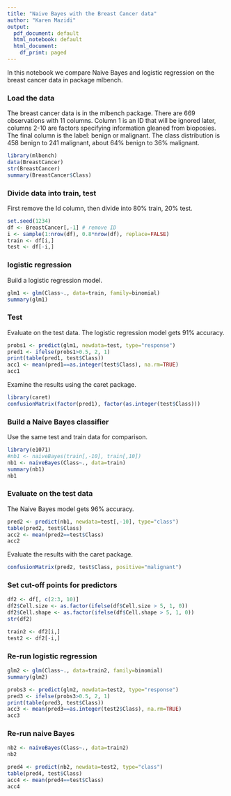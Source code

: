 ```yaml
---
title: "Naive Bayes with the Breast Cancer data"
author: "Karen Mazidi"
output:
  pdf_document: default
  html_notebook: default
  html_document:
    df_print: paged
---
```


In this notebook we compare Naive Bayes and logistic regression on the breast cancer data in package mlbench.

### Load the data

The breast cancer data is in the mlbench package. There are 669 observations with 11 columns. Column 1 is an ID that will be ignored later, columns 2-10 are factors specifying information gleaned from bioposies. The final column is the label: benign or malignant. The class distribution is 458 benign to 241 malignant, about 64% benign to 36% malignant. 

```r
library(mlbench)
data(BreastCancer)
str(BreastCancer)
summary(BreastCancer$Class)
```


### Divide data into train, test

First remove the Id column, then divide into 80% train, 20% test. 

```r
set.seed(1234)
df <- BreastCancer[,-1] # remove ID
i <- sample(1:nrow(df), 0.8*nrow(df), replace=FALSE)
train <- df[i,]
test <- df[-i,]
```

### logistic regression

Build a logistic regression model.

```r
glm1 <- glm(Class~., data=train, family=binomial)
summary(glm1)
```

### Test

Evaluate on the test data. The logistic regression model gets 91% accuracy.

```r
probs1 <- predict(glm1, newdata=test, type="response")
pred1 <- ifelse(probs1>0.5, 2, 1)
print(table(pred1, test$Class))
acc1 <- mean(pred1==as.integer(test$Class), na.rm=TRUE)
acc1
```
 Examine the results using the caret package.
 
```r
library(caret)
confusionMatrix(factor(pred1), factor(as.integer(test$Class)))
```
 


### Build a Naive Bayes classifier

Use the same test and train data for comparison.

```r
library(e1071)
#nb1 <- naiveBayes(train[,-10], train[,10])
nb1 <- naiveBayes(Class~., data=train)
summary(nb1)
nb1
```

### Evaluate on the test data

The Naive Bayes model gets 96\% accuracy. 

```r
pred2 <- predict(nb1, newdata=test[,-10], type="class")
table(pred2, test$Class)
acc2 <- mean(pred2==test$Class)
acc2
```

Evaluate the results with the caret package.

```r
confusionMatrix(pred2, test$Class, positive="malignant")
```
### Set cut-off points for predictors

```r
df2 <- df[, c(2:3, 10)]
df2$Cell.size <- as.factor(ifelse(df$Cell.size > 5, 1, 0))
df2$Cell.shape <- as.factor(ifelse(df$Cell.shape > 5, 1, 0))
str(df2)

train2 <- df2[i,]
test2 <- df2[-i,]
```

### Re-run logistic regression

```r
glm2 <- glm(Class~., data=train2, family=binomial)
summary(glm2)
```

```r
probs3 <- predict(glm2, newdata=test2, type="response")
pred3 <- ifelse(probs3>0.5, 2, 1)
print(table(pred3, test$Class))
acc3 <- mean(pred3==as.integer(test2$Class), na.rm=TRUE)
acc3
```



### Re-run naive Bayes

```r
nb2 <- naiveBayes(Class~., data=train2)
nb2
```

```r
pred4 <- predict(nb2, newdata=test2, type="class")
table(pred4, test$Class)
acc4 <- mean(pred4==test$Class)
acc4
```

